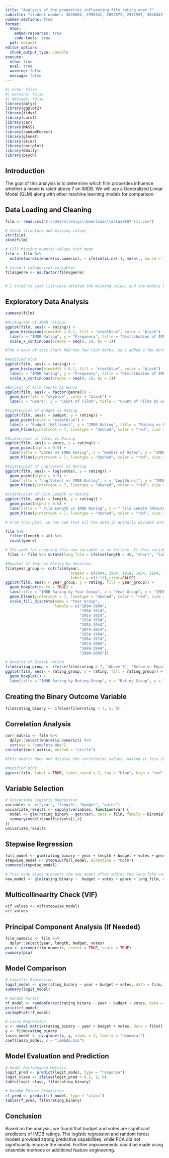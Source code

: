 ```yaml
---
title: "Analysis of the properties influencing film rating over 7"
subtitle: "student number: 3026884, 2995341, 2897872, 2971937, 3048441"
number-sections: true
format: 
  html:
    embed-resources: true
    code-tools: true
  pdf: default
editor_options: 
  chunk_output_type: console
execute:
  echo: true
  eval: true
  warning: false
  message: false
---
```


```r
#| echo: false
#| warning: false
#| message: false
library(dplyr)
library(ggplot2)
library(tidyr)
library(caret)
library(car)
library(MASS)
library(randomForest)
library(glmnet)
library(skimr)
library(corrplot)
library(GGally)
library(psych)
```

## Introduction

The goal of this analysis is to determine which film properties influence whether a movie is rated above 7 on IMDB. We will use a Generalized Linear Model (GLM) along with other machine learning models for comparison.

## Data Loading and Cleaning

```r
film <- read.csv("C:\\Users\\shiyi\\Downloads\\dataset07 (1).csv")

# Check structure and missing values
str(film)
skim(film)

# Fill missing numeric values with mean
film <- film %>%
  mutate(across(where(is.numeric), ~ ifelse(is.na(.), mean(., na.rm = TRUE), .)))

# Convert categorical variables
film$genre <- as.factor(film$genre)


# I tried to just list-wise deleted the missing value, and the models based on this method has lower AICs.
```

## Exploratory Data Analysis

```r
summary(film)

#Histograms of IMDB ratings 
ggplot(film, aes(x = rating)) +
  geom_histogram(binwidth = 0.1, fill = "steelblue", color = "black") +
  labs(x = "IMDB Rating", y = "Frequency", title = "Distribution of IMDB Ratings") +
  scale_x_continuous(breaks = seq(0, 10, by = 1))

#The x-axis of this chart had too few tick marks, so I added a few more. I also made each bar slightly narrower (modified plot below).
```

```r

#modified plot
ggplot(film, aes(x = rating)) +
  geom_histogram(binwidth = 0.1, fill = "steelblue", color = "black") +
  labs(x = "IMDB Rating", y = "Frequency", title = "Distribution of IMDB Ratings") +
  scale_x_continuous(breaks = seq(0, 10, by = 1))
```

```r
#Barplot of Film Counts by Genre
ggplot(film, aes(x = factor(genre))) +
  geom_bar(fill = "skyblue", color = "black") +
  labs(x = "Genre", y = "Count of Films", title = "Count of Films by Genre")

```

```r
#Scatterplot of Budget vs Rating
ggplot(film, aes(x = budget, y = rating)) +
  geom_point(color = "steelblue") +
  labs(x = "Budget (Millions)", y = "IMDB Rating", title = "Rating vs Budget")+
  geom_hline(yintercept = 7, linetype = "dashed", color = "red", size = 1)
```

```r
#Scatterplot of Votes vs Rating
ggplot(film, aes(x = votes, y = rating)) +
  geom_point(alpha = 0.5) +
  labs(title = "Votes vs IMDB Rating", x = "Number of Votes", y = "IMDB Rating")+
  geom_hline(yintercept = 7, linetype = "dashed", color = "red", size = 1)

```

```r
#Scatterplot of Log(Votes) vs Rating
ggplot(film, aes(x = log(votes), y = rating)) +
  geom_point(alpha = 0.5) +
  labs(title = "Log(Votes) vs IMDB Rating", x = "Log(Votes)", y = "IMDB Rating")+
  geom_hline(yintercept = 7, linetype = "dashed", color = "red", size = 1)
```

```r
#Scatterplot of Film Length vs Rating
ggplot(film, aes(x = length, y = rating)) +
  geom_point(alpha = 0.5) +
  labs(title = " Film Length vs IMDB Rating", x = " Film Length (Minutes)", y = "IMDB Rating")+
  geom_hline(yintercept = 7, linetype = "dashed", color = "red", size = 1)

# From this plot, we can see that all the data is actually divided into two groups: one for short films and one for long films. So I think we can introduce a new variable, long_film, where films shorter than 40 minutes are classified as short films, and those longer than 40 minutes as long films. Although the genre category includes "Short," some films that belong to other genres are also under 40 minutes, or even just a few minutes long. In the code block below, I show the number of films under 40 minutes across different genres.

```

```r
film %>%
  filter(length < 40) %>%
  count(genre)

# The code for creating this new variable is as follows. If this variable is added, some adjustments to the subsequent code may be needed:
 film1 <- film %>% mutate(long_film = ifelse(length < 40, "short", "long"))
```

```r
#Boxplot of Year vs Rating by duration
film$year_group <- cut(film$year, 
                             breaks = c(1894, 1904, 1914, 1924, 1934, 1944, 1954, 1964, 1974, 1984, 1994,2006), 
                             labels = c(1:11),right=FALSE)  
ggplot(film, aes(x = year_group, y = rating, fill = year_group)) +
  geom_boxplot(na.rm = TRUE) +
  labs(title = "IMDB Rating by Year Group", x = "Year Group", y = "IMDB Rating") +
  geom_hline(yintercept = 7, linetype = "dashed", color = "red", size = 1)+
  scale_fill_discrete(name = "Year Group", 
                      labels = c("1894-1904", 
                                 "1904-1914", 
                                 "1914-1924", 
                                 "1924-1934", 
                                 "1934-1944", 
                                 "1944-1954", 
                                 "1954-1964", 
                                 "1964-1974", 
                                 "1974-1984", 
                                 "1984-1994", 
                                 "1994-2005")) 

```

```r
# Boxplot of Binary rating
film$rating_group <- ifelse(film$rating > 7, "Above 7", "Below or Equal to 7")
ggplot(film, aes(x = rating_group, y = rating, fill = rating_group)) +
  geom_boxplot() +
  labs(title = "IMDB Rating by Rating Group", x = "Rating Group", y = "IMDB Rating") 

```

## Creating the Binary Outcome Variable

```r
film$rating_binary <- ifelse(film$rating > 7, 1, 0)
```

## Correlation Analysis

```r
corr_matrix <- film %>%
  dplyr::select(where(is.numeric)) %>% 
  cor(use = "complete.obs")
corrplot(corr_matrix, method = "circle")

#This matrix does not display the correlation values, making it less intuitive. So, in the modified version below, I included both colors and numerical values (modified plot below).
```

```r
#modified plot
ggcorr(film, label = TRUE, label_round = 2, low = "blue", high = "red")
```

## Variable Selection

```r
# Univariate Logistic Regression
variables <- c("year", "length", "budget", "votes")
univariate_results <- sapply(variables, function(var) {
  model <- glm(rating_binary ~ get(var), data = film, family = binomial)
  summary(model)$coefficients[2,4]
})
univariate_results
```

## Stepwise Regression

```r
full_model <- glm(rating_binary ~ year + length + budget + votes + genre, data = film, family = binomial)
stepwise_model <- stepAIC(full_model, direction = "both")
summary(stepwise_model)
```

```r

# This code block presents the new model after adding the long_film variable, so you can compare it with the previous model.
new_model <- glm(rating_binary ~  budget + votes + genre + long_film, data = film1, family = binomial)
```

## Multicollinearity Check (VIF)

```r
vif_values <- vif(stepwise_model)
vif_values
```

## Principal Component Analysis (If Needed)

```r
film_numeric <- film %>% 
  dplyr::select(year, length, budget, votes)
pca <- prcomp(film_numeric, center = TRUE, scale = TRUE)
summary(pca)
```

## Model Comparison

```r
# Logistic Regression
logit_model <- glm(rating_binary ~ year + budget + votes, data = film, family = binomial)
summary(logit_model)

# Random Forest
rf_model <- randomForest(rating_binary ~ year + budget + votes, data = film, ntree = 500, importance = TRUE)
print(rf_model)
varImpPlot(rf_model)

# Lasso Regression
x <- model.matrix(rating_binary ~ year + budget + votes, data = film)[,-1]
y <- film$rating_binary
lasso_model <- cv.glmnet(x, y, alpha = 1, family = "binomial")
coef(lasso_model, s = "lambda.min")
```

## Model Evaluation and Prediction

```r
# Model Performance Metrics
logit_pred <- predict(logit_model, type = "response")
logit_class <- ifelse(logit_pred > 0.5, 1, 0)
table(logit_class, film$rating_binary)

# Random Forest Prediction
rf_pred <- predict(rf_model, type = "class")
table(rf_pred, film$rating_binary)
```

## Conclusion

Based on the analysis, we found that budget and votes are significant predictors of IMDB ratings. The logistic regression and random forest models provided strong predictive capabilities, while PCA did not significantly improve the model. Further improvements could be made using ensemble methods or additional feature engineering.
